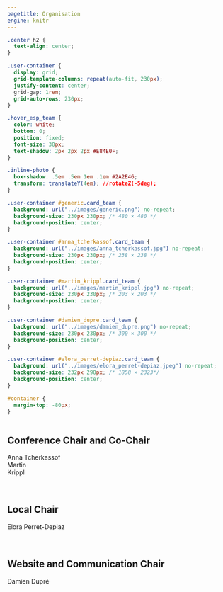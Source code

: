 ```yaml
---
pagetitle: Organisation
engine: knitr
---
```


```css
.center h2 {
  text-align: center;
}

.user-container {
  display: grid;
  grid-template-columns: repeat(auto-fit, 230px);
  justify-content: center;
  grid-gap: 1rem;
  grid-auto-rows: 230px;
}

.hover_esp_team {
  color: white;
  bottom: 0; 
  position: fixed;
  font-size: 30px;
  text-shadow: 2px 2px 2px #E84E0F;
}

.inline-photo {
  box-shadow: .5em .5em 1em .1em #2A2E46;
  transform: translateY(4em); //rotateZ(-5deg);
}

.user-container #generic.card_team {
  background: url("../images/generic.png") no-repeat;
  background-size: 230px 230px; /* 480 × 480 */
  background-position: center;
}

.user-container #anna_tcherkassof.card_team {
  background: url("../images/anna_tcherkassof.jpg") no-repeat;
  background-size: 230px 230px; /* 238 × 238 */
  background-position: center;
}

.user-container #martin_krippl.card_team {
  background: url("../images/martin_krippl.jpg") no-repeat;
  background-size: 230px 230px; /* 203 × 203 */
  background-position: center;
}

.user-container #damien_dupre.card_team {
  background: url("../images/damien_dupre.png") no-repeat;
  background-size: 230px 230px; /* 300 × 300 */
  background-position: center;
}

.user-container #elora_perret-depiaz.card_team {
  background: url("../images/elora_perret-depiaz.jpeg") no-repeat;
  background-size: 232px 290px; /* 1858 × 2323*/
  background-position: center;
}

#container {
  margin-top: -80px;
}	
   
```

## Conference Chair and Co-Chair {.center}

```{=HTML}
<section id="container">
    <div class="user-container">
        <div id="anna_tcherkassof" class="card_team inline-photo" onclick="window.open('https://www.lippc2s.fr/archives/person/anna-tcherkassof/','mywindow');" style="cursor: pointer;">
        <div class="hover_esp_team">Anna Tcherkassof</div>
        </div>
        <div id="martin_krippl" class="card_team inline-photo" onclick="window.open('https://www.ipsy.ovgu.de/ipsy/en/Departments/Methods+II_+Evaluation+and+Diagnostics/Team+Members/Krippl.html','mywindow');" style="cursor: pointer;">
        <div class="hover_esp_team">Martin<br>Krippl</div>
        </div>
    </div>
</section>
<br>
<br>
```

## Local Chair {.center}

```{=HTML}
<section id="container">
    <div class="user-container">
        <div id="elora_perret-depiaz" class="card_team inline-photo">
        <div class="hover_esp_team">Elora Perret-Depiaz</div>
        </div>
    </div>
</section>
<br>
<br>
```

## Website and Communication Chair {.center}

```{=HTML}
<section id="container">
    <div class="user-container">
        <div id="damien_dupre" class="card_team inline-photo" onclick="window.open('https://business.dcu.ie/staff/dr-damien-dupre/','mywindow');" style="cursor: pointer;">
        <div class="hover_esp_team">Damien Dupré</div>
        </div>
    </div>
</section>
<br>
<br>
```